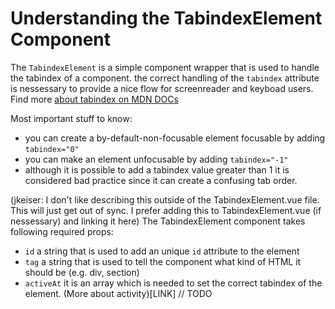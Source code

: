 <Meta title="Components/Activity/TabindexElement"  />


# Understanding the TabindexElement Component

The `TabindexElement` is a simple component wrapper that is used to handle the tabindex of a component.
the correct handling of the `tabindex` attribute is nessessary to provide a nice flow for screenreader and keyboad users. Find more [about tabindex on MDN DOCs](https://developer.mozilla.org/en-US/docs/Web/HTML/Global_attributes/tabindex)

Most important stuff to know:
- you can create a by-default-non-focusable element focusable by adding `tabindex="0"`
- you can make an element unfocusable by adding `tabindex="-1"`
- although it is possible to add a tabindex value greater than 1 it is considered bad practice since it can create a confusing tab order.

(jkeiser: I don't like describing this outside of the TabindexElement.vue file. This will just get out of sync. I prefer adding this to TabindexElement.vue (if nessessary) and linking it here)
The TabindexElement component takes following required props:
- `id` a string that is used to add an unique `id` attribute to the element 
- `tag` a string that is used to tell the component what kind of HTML it should be (e.g. div, section)
- `activeAt` it is an array which is needed to set the correct tabindex of the element. (More about activity)[LINK] // TODO